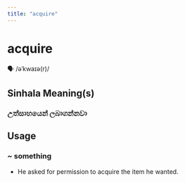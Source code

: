```yaml
---
title: "acquire"
---
```


# acquire

🗣️ /əˈkwaɪə(r)/

## Sinhala Meaning(s)

### උත්සාහයෙන් ලබාගන්නවා

## Usage

### ~ something

- He asked for permission to acquire the item he wanted.

